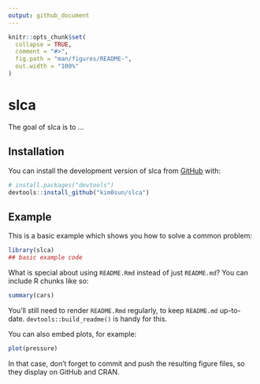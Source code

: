 ```yaml
---
output: github_document
---
```


<!-- README.md is generated from README.Rmd. Please edit that file -->

```r
knitr::opts_chunk$set(
  collapse = TRUE,
  comment = "#>",
  fig.path = "man/figures/README-",
  out.width = "100%"
)
```

# slca

<!-- badges: start -->
<!-- badges: end -->

The goal of slca is to ...

## Installation

You can install the development version of slca from [GitHub](https://github.com/) with:

``` r
# install.packages("devtools")
devtools::install_github("kim0sun/slca")
```

## Example

This is a basic example which shows you how to solve a common problem:

```r
library(slca)
## basic example code
```

What is special about using `README.Rmd` instead of just `README.md`? You can include R chunks like so:

```r
summary(cars)
```

You'll still need to render `README.Rmd` regularly, to keep `README.md` up-to-date. `devtools::build_readme()` is handy for this.

You can also embed plots, for example:

```r
plot(pressure)
```

In that case, don't forget to commit and push the resulting figure files, so they display on GitHub and CRAN.
